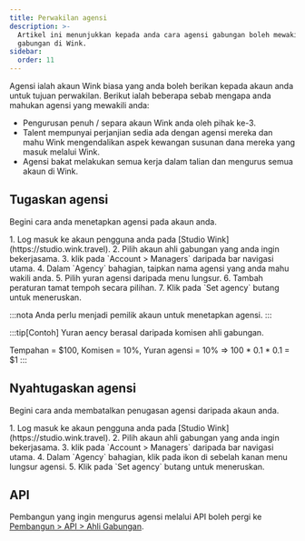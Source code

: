 ```yaml
---
title: Perwakilan agensi
description: >-
  Artikel ini menunjukkan kepada anda cara agensi gabungan boleh mewakili ahli
  gabungan di Wink.
sidebar:
  order: 11
---
```


Agensi ialah akaun Wink biasa yang anda boleh berikan kepada akaun anda untuk tujuan perwakilan. Berikut ialah beberapa sebab mengapa anda mahukan agensi yang mewakili anda:

* Pengurusan penuh / separa akaun Wink anda oleh pihak ke-3.
* Talent mempunyai perjanjian sedia ada dengan agensi mereka dan mahu Wink mengendalikan aspek kewangan susunan dana mereka yang masuk melalui Wink.
* Agensi bakat melakukan semua kerja dalam talian dan mengurus semua akaun di Wink.

## Tugaskan agensi

Begini cara anda menetapkan agensi pada akaun anda.

<Steps>
  1. Log masuk ke akaun pengguna anda pada [Studio Wink](https://studio.wink.travel).
  2. Pilih akaun ahli gabungan yang anda ingin bekerjasama.
  3. klik pada `Account > Managers` daripada bar navigasi utama.
  4. Dalam `Agency` bahagian, taipkan nama agensi yang anda mahu wakili anda.
  5. Pilih yuran agensi daripada menu lungsur.
  6. Tambah peraturan tamat tempoh secara pilihan.
  7. Klik pada `Set agency` butang untuk meneruskan.
</Steps>


:::nota
Anda perlu menjadi pemilik akaun untuk menetapkan agensi.
:::

:::tip\[Contoh]
Yuran aency berasal daripada komisen ahli gabungan.

Tempahan = $100, Komisen = 10%, Yuran agensi = 10% => 100 \* 0.1 \* 0.1 = $1
:::

## Nyahtugaskan agensi

Begini cara anda membatalkan penugasan agensi daripada akaun anda.

<Steps>
  1. Log masuk ke akaun pengguna anda pada [Studio Wink](https://studio.wink.travel).
  2. Pilih akaun ahli gabungan yang anda ingin bekerjasama.
  3. klik pada `Account > Managers` daripada bar navigasi utama.
  4. Dalam `Agency` bahagian, klik pada <Badge text="x" variant="danger" size="small" /> ikon di sebelah kanan menu lungsur agensi.
  5. Klik pada `Set agency` butang untuk meneruskan.
</Steps>


## API

Pembangun yang ingin mengurus agensi melalui API boleh pergi ke [Pembangun > API > Ahli Gabungan](/developers/apis/#affiliate-api).

